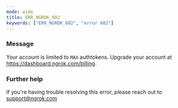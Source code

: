 ```yaml
---
mode: wide
title: ERR_NGROK_602
keywords: ["ERR_NGROK_602", "error 602"]
---
```



### Message

Your account is limited to `MAX` authtokens. Upgrade your account at https://dashboard.ngrok.com/billing.

<ErrorDetails />

### Further help

If you're having trouble resolving this error, please reach out to [support@ngrok.com](mailto:support@ngrok.com?subject=Help%20with%20ERR_NGROK_602)

